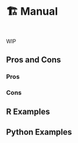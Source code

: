 # 🏗️ Manual {#sec-relational-manual}

::: {style="visibility: hidden; height: 0px;"}
## Manual
:::

WIP

## Pros and Cons

### Pros

### Cons

## R Examples

## Python Examples

